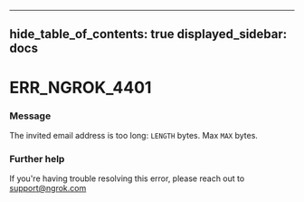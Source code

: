 

---
hide_table_of_contents: true
displayed_sidebar: docs
---


# ERR_NGROK_4401

### Message
The invited email address is too long: `LENGTH` bytes. Max `MAX` bytes.

<ErrorDetails />



### Further help
If you're having trouble resolving this error, please reach out to [support@ngrok.com](mailto:support@ngrok.com?subject=Help%20with%20ERR_NGROK_4401)

